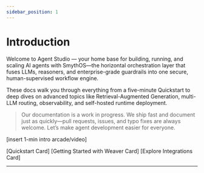 ```yaml
---
sidebar_position: 1
---
```


# Introduction

Welcome to Agent Studio — your home base for building, running, and scaling AI agents with SmythOS—the horizontal orchestration layer that fuses LLMs, reasoners, and enterprise-grade guardrails into one secure, human-supervised workflow engine.

These docs walk you through everything from a five-minute Quickstart to deep dives on advanced topics like Retrieval-Augmented Generation, multi-LLM routing, observability, and self-hosted runtime deployment.

> Our documentation is a work in progress. We ship fast and document just as quickly—pull requests, issues, and typo fixes are always welcome. Let’s make agent development easier for everyone.

[insert 1-min intro arcade/video]

[Quickstart Card]
[Getting Started with Weaver Card]
[Explore Integrations Card]


---
